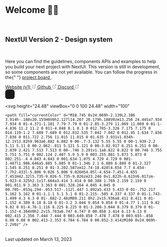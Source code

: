 
<Meta title="Welcome" />

<br />

# Welcome 👋🏼

<br />

## NextUI Version 2 - Design system

<br />

<p className="text-md text-neutral-600 max-w-xl">
  Here you can find the guidelines, components APIs and examples to help you build your next project
  with NextUI. This version is still in development, so some components are not yet available. You
  can follow the progress in the{" "}
  <a
    href="https://github.com/orgs/nextui-org/projects/2/views/1?pane=issue&itemId=20037976"
    target="_blank"
    className={link()}
  >
    project board
  </a>
  .
</p>

<div className="flex flex-row justify-start items-center mt-8 gap-4">
  <a
    href="https://nextui.org"
    target="_blank"
    className={button({
      color: "primary",
      variant: "flat",
      className: "gap-1",
    })}
  >
    Website (v1)
    <svg
      aria-hidden="true"
      className="flex text-current self-center"
      fill="none"
      height="1em"
      shapeRendering="geometricPrecision"
      stroke="currentColor"
      strokeLinecap="round"
      strokeLinejoin="round"
      strokeWidth="1.5"
      viewBox="0 0 24 24"
      width="1em"
    >
      <path d="M18 13v6a2 2 0 01-2 2H5a2 2 0 01-2-2V8a2 2 0 012-2h6" />
      <path d="M15 3h6v6" />
      <path d="M10 14L21 3" />
    </svg>
  </a>
  <a
    href="https://github.com/nextui-org/nextui"
    target="_blank"
    className={button({
      color: "neutral",
      variant: "bordered",
      className: "gap-1",
    })}
  >
    Github
    <svg
      aria-hidden="true"
      className="flex text-current self-center"
      fill="none"
      height="1em"
      shapeRendering="geometricPrecision"
      stroke="currentColor"
      strokeLinecap="round"
      strokeLinejoin="round"
      strokeWidth="1.5"
      viewBox="0 0 24 24"
      width="1em"
    >
      <path d="M18 13v6a2 2 0 01-2 2H5a2 2 0 01-2-2V8a2 2 0 012-2h6" />
      <path d="M15 3h6v6" />
      <path d="M10 14L21 3" />
    </svg>
  </a>
  <a
    href="https://discord.gg/9b6yyZKmH4"
    target="_blank"
    className={button({
      color: "neutral",
      variant: "bordered",
      className: "gap-1",
    })}
  >
    Discord
    <svg
      aria-hidden="true"
      className="flex text-current self-center"
      fill="none"
      height="1em"
      shapeRendering="geometricPrecision"
      stroke="currentColor"
      strokeLinecap="round"
      strokeLinejoin="round"
      strokeWidth="1.5"
      viewBox="0 0 24 24"
      width="1em"
    >
      <path d="M18 13v6a2 2 0 01-2 2H5a2 2 0 01-2-2V8a2 2 0 012-2h6" />
      <path d="M15 3h6v6" />
      <path d="M10 14L21 3" />
    </svg>
  </a>
</div>

<div className="mt-8 flex items-center gap-2">
  <svg width="30" height="30" viewBox="0 0 374 374" >
    <g transform="translate(-773 -353)">
      <rect width="374" height="374" rx="99" transform="translate(773 353)" fill="currentColor"/>
      <path d="M127.309-159.273h14.543V-53.817a55.656,55.656,0,0,1-7.621,29.047A54.131,54.131,0,0,1,113.039-4.627Q99.468,2.722,81.5,2.722q-17.887,0-31.5-7.388A54.429,54.429,0,0,1,28.775-24.809a55.451,55.451,0,0,1-7.621-29.008V-159.273H35.7V-54.828a44.65,44.65,0,0,0,5.677,22.592A40.568,40.568,0,0,0,57.355-16.643q10.3,5.677,24.148,5.677t24.186-5.677a40.232,40.232,0,0,0,15.982-15.593,44.893,44.893,0,0,0,5.638-22.592Zm71.393,0V0H184.159V-159.273Z" transform="translate(851 620)" fill="currentColor" className="text-background"/>
    </g>
  </svg>

  <svg
    height="24.48"
    viewBox="0 0 100 24.48"
    width="100"
  >
    <path fill="currentColor" d="M18.745 0v24.069h-2.139L2.386 3.914h-.188v20.155H0V0h2.127l14.267 20.179h.188V0zm13.256 24.445a7.934 7.934 0 01-4.371-1.181 7.79 7.79 0 01-2.85-3.279 11.069 11.069 0 01-1-4.836 11.2 11.2 0 011-4.848 8.1 8.1 0 012.785-3.326 7.175 7.175 0 014.119-1.2 7.689 7.689 0 012.832.535 7.042 7.042 0 012.45 1.634 7.836 7.836 0 011.722 2.756 11.015 11.015 0 01.635 3.931v1.034h-12.1V13.82h9.963a6.882 6.882 0 00-.7-3.132 5.55 5.55 0 00-1.939-2.2 5.11 5.11 0 00-2.862-.811 5.121 5.121 0 00-3.02.917 6.251 6.251 0 00-2.039 2.421 7.513 7.513 0 00-.746 3.291v1.1a8.822 8.822 0 00.746 3.755 5.751 5.751 0 002.124 2.487 5.9 5.9 0 003.255.881 5.873 5.873 0 002.251-.4 4.843 4.843 0 001.634-1.075 4.729 4.729 0 001-1.487l1.986.646a5.885 5.885 0 01-1.346 2.1 6.889 6.889 0 01-2.327 1.545 8.251 8.251 0 01-3.202.587zm12.74-18.428l4.654 7.7 4.654-7.7h2.433l-5.806 9.026 5.806 9.026H54.05l-4.654-7.451-4.655 7.451H42.32l5.735-9.026-5.735-9.026zm23.246 0v1.822h-8.615V6.017zm-5.923-4.325h2.1v17.664a3.414 3.414 0 00.388 1.769 2.159 2.159 0 001.011.9 3.363 3.363 0 001.328.264 4.045 4.045 0 00.705-.053q.294-.053.517-.112l.447 1.892a5.433 5.433 0 01-.752.217 5.162 5.162 0 01-1.1.1 5.1 5.1 0 01-2.215-.505 4.337 4.337 0 01-1.743-1.499 4.3 4.3 0 01-.682-2.48zM89.211 0h2.2v15.936a8.411 8.411 0 01-1.152 4.389 8.18 8.18 0 01-3.2 3.044 9.854 9.854 0 01-4.77 1.111 9.82 9.82 0 01-4.76-1.116 8.225 8.225 0 01-3.208-3.044 8.379 8.379 0 01-1.152-4.384V0h2.2v15.783a6.747 6.747 0 00.858 3.414 6.13 6.13 0 002.415 2.356 7.444 7.444 0 003.649.858 7.478 7.478 0 003.655-.858 6.08 6.08 0 002.413-2.353 6.784 6.784 0 00.852-3.414zM100 0v24.069h-2.2V0z" />
  </svg>
</div>

<br/>

<div class="block text-xs text-neutral-400">
  Last updated on <time datetime="2023-03-07">March 13, 2023</time>
</div>



